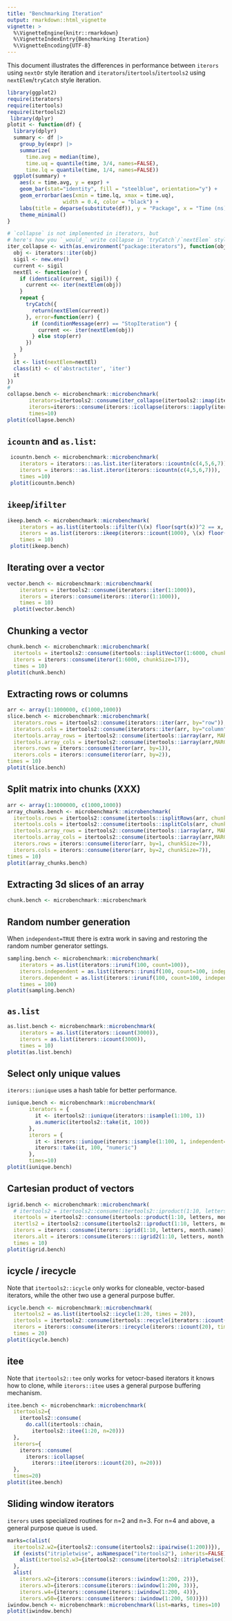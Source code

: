 ```yaml
---
title: "Benchmarking Iteration"
output: rmarkdown::html_vignette
vignette: >
  %\VignetteEngine{knitr::rmarkdown}
  %\VignetteIndexEntry{Benchmarking Iteration}
  %\VignetteEncoding{UTF-8}
---
```


This document illustrates the differences in performance between `iterors` using `nextOr` style iteration and `iterators`/`itertools`/`itertools2` using `nextElem`/`tryCatch` style iteration.

```R
library(ggplot2)
require(iterators)
require(itertools)
require(itertools2)
 library(dplyr)
plotit <- function(df) {
  library(dplyr)
  summary <- df |>
    group_by(expr) |>
    summarize(
      time.avg = median(time),
      time.uq = quantile(time, 3/4, names=FALSE),
      time.lq = quantile(time, 1/4, names=FALSE))
  ggplot(summary) +
    aes(x = time.avg, y = expr) +
    geom_bar(stat="identity", fill = "steelblue", orientation="y") +
    geom_errorbar(aes(xmin = time.lq, xmax = time.uq),
                  width = 0.4, color = "black") +
    labs(title = deparse(substitute(df)), y = "Package", x = "Time (ns)") +
    theme_minimal()
}
```

```R
# `collapse` is not implemented in iterators, but
# here's how you `_would_` write collapse in `tryCatch`/`nextElem` style.
iter_collapse <- with(as.environment("package:iterators"), function(obj) {
  obj <- iterators::iter(obj)
  sigil <- new.env()
  current <- sigil
  nextEl <- function(or) {
    if (identical(current, sigil)) {
      current <<- iter(nextElem(obj))
    }
    repeat {
      tryCatch({
        return(nextElem(current))
      }, error=function(err) {
        if (conditionMessage(err) == "StopIteration") {
          current <<- iter(nextElem(obj))
        } else stop(err)
      })
    }
  }
  it <- list(nextElem=nextEl)
  class(it) <- c('abstractiter', 'iter')
  it
})
#
collapse.bench <- microbenchmark::microbenchmark(
       iterators=itertools2::consume(iter_collapse(itertools2::imap(iterators::icount, iterators::icount(10)))),
       iterors=iterors::consume(iterors::icollapse(iterors::iapply(iterors::icount(10), iterors::icount))),
       times=10)
plotit(collapse.bench)
```

## `icountn` and `as.list`:
```R
 icountn.bench <- microbenchmark::microbenchmark(
    iterators = iterators:::as.list.iter(iterators::icountn(c(4,5,6,7))),
    iterors = iterors:::as.list.iteror(iterors::icountn(c(4,5,6,7))),
    times =10)
 plotit(icountn.bench)
```

## `ikeep`/`ifilter`
```R
ikeep.bench <- microbenchmark::microbenchmark(
    iterators = as.list(itertools::ifilter(\(x) floor(sqrt(x))^2 == x, iterators::icount(1000))),
    iterors = as.list(iterors::ikeep(iterors::icount(1000), \(x) floor(sqrt(x))^2 == x)),,
    times = 10)
 plotit(ikeep.bench)
```

## Iterating over a vector
```R
vector.bench <- microbenchmark::microbenchmark(
    iterators = itertools2::consume(iterators::iter(1:1000)),
    iterors = iterors::consume(iterors::iteror(1:1000)),
    times = 10)
  plotit(vector.bench)
```

## Chunking a vector
```R
chunk.bench <- microbenchmark::microbenchmark(
  itertools = itertools2::consume(itertools::isplitVector(1:6000, chunkSize=17)),
  iterors = iterors::consume(iteror(1:6000, chunkSize=17)),
  times = 10)
plotit(chunk.bench)
```

## Extracting rows or columns

```R
arr <- array(1:1000000, c(1000,1000))
slice.bench <- microbenchmark::microbenchmark(
  iterators.rows = itertools2::consume(iterators::iter(arr, by="row")),
  iterators.cols = itertools2::consume(iterators::iter(arr, by="column")),
  itertools.array_rows = itertools2::consume(itertools::iarray(arr, MARGIN = 1)),
  itertools.array_cols = itertools2::consume(itertools::iarray(arr,MARGIN = 2)),
  iterors.rows = iterors::consume(iteror(arr, by=1)),
  iterors.cols = iterors::consume(iteror(arr, by=2)),
times = 10)
plotit(slice.bench)
```

## Split matrix into chunks (XXX)

```R
arr <- array(1:1000000, c(1000,1000))
array_chunks.bench <- microbenchmark::microbenchmark(
  itertools.rows = itertools2::consume(itertools::isplitRows(arr, chunkSize=7)),
  itertools.cols = itertools2::consume(itertools::isplitCols(arr, chunkSize=7)),
  itertools.array_rows = itertools2::consume(itertools::iarray(arr, MARGIN = 1, chunkSize=7)),
  itertools.array_cols = itertools2::consume(itertools::iarray(arr,MARGIN = 2, chunkSize=7)),
  iterors.rows = iterors::consume(iteror(arr, by=1, chunkSize=7)),
  iterors.cols = iterors::consume(iteror(arr, by=2, chunkSize=7)),
times = 10)
plotit(array_chunks.bench)
```

## Extracting 3d slices of an array

```R
chunk.bench <- microbenchmark::microbenchmark
```

## Random number generation

When `independent=TRUE` there is extra work in saving and restoring the 
random number generator settings.
```R
sampling.bench <- microbenchmark::microbenchmark(
    iterators = as.list(iterators::irunif(100, count=100)),
    iterors.independent = as.list(iterors::irunif(100, count=100, independent=TRUE)),
    iterors.dependent = as.list(iterors::irunif(100, count=100, independent=FALSE)),
    times = 100)
plotit(sampling.bench)
```

## `as.list`

```R
as.list.bench <- microbenchmark::microbenchmark(
    iterators = as.list(iterators::icount(3000)),
    iterors = as.list(iterors::icount(3000)),
    times = 10)
plotit(as.list.bench)
```

## Select only unique values

`iterors::iunique` uses a hash table for better performance.

```R
iunique.bench <- microbenchmark::microbenchmark(
       iterators = {
         it <- itertools2::iunique(iterators::isample(1:100, 1))
         as.numeric(itertools2::take(it, 100))
       },
       iterors = {
         it <- iterors::iunique(iterors::isample(1:100, 1, independent=FALSE))
         iterors::take(it, 100, "numeric")
       },
       times=10)
plotit(iunique.bench)
```

## Cartesian product of vectors

```R
igrid.bench <- microbenchmark::microbenchmark(
  # itertools2 = itertools2::consume(itertools2::iproduct(1:10, letters, month.name)),
  itertools = itertools2::consume(itertools::product(1:10, letters, month.name)),
  itertls2 = itertools2::consume(itertools2::iproduct(1:10, letters, month.name))
  iterors = iterors::consume(iterors::igrid(1:10, letters, month.name)),
  iterors.alt = iterors::consume(iterors:::igrid2(1:10, letters, month.name)),
  times = 10)
plotit(igrid.bench)
```

## icycle / irecycle

Note that `itertools2::icycle` only works for cloneable, vector-based iterators, while the other two use a general purpose buffer.

```R
icycle.bench <- microbenchmark::microbenchmark(
  itertools2 = as.list(itertools2::icycle(1:20, times = 20)),
  itertools = itertools2::consume(itertools::recycle(iterators::icount(20), times = 20)),
  iterors = iterors::consume(iterors::irecycle(iterors::icount(20), times = 20)),
  times = 20)
plotit(icycle.bench)
```

## itee

Note that `itertools2::tee` only works for vetocr-based iterators it
knows how to clone, while `iterors::itee` uses a general purpose
buffering mechanism.

```R
itee.bench <- microbenchmark::microbenchmark(
  itertools2={
    itertools2::consume(
      do.call(itertools::chain,
        itertools2::itee(1:20, n=20)))
  },
  iterors={
    iterors::consume(
      iterors::icollapse(
        iterors::itee(iterors::icount(20), n=20)))
  },
  times=20)
plotit(itee.bench)
```

## Sliding window iterators

`iterors` uses specialized routines for n=2 and n=3. For n=4 and above, a
general purpose queue is used.

```R
marks=c(alist(
  itertools2.w2={itertools2::consume(itertools2::ipairwise(1:200))}),
  if (exists("itripletwise", asNamespace("itertools2"), inherits=FALSE)) {
    alist(itertools2.w3={itertools2::consume(itertools2::itripletwise(1:200))})
  },
  alist(
    iterors.w2={iterors::consume(iterors::iwindow(1:200, 2))},
    iterors.w3={iterors::consume(iterors::iwindow(1:200, 3))},
    iterors.w4={iterors::consume(iterors::iwindow(1:200, 4))},
    iterors.w50={iterors::consume(iterors::iwindow(1:200, 50))}))
iwindow.bench <- microbenchmark::microbenchmark(list=marks, times=10)
plotit(iwindow.bench)
```
